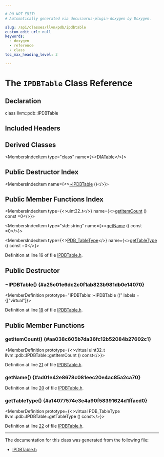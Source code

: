 ```yaml
---

# DO NOT EDIT!
# Automatically generated via docusaurus-plugin-doxygen by Doxygen.

slug: /api/classes/llvm/pdb/ipdbtable
custom_edit_url: null
keywords:
  - doxygen
  - reference
  - class
toc_max_heading_level: 3

---
```





# The `IPDBTable` Class Reference

<DoxygenPage pluginConfig={pluginConfig}>



## Declaration

<CodeBlock>class llvm::pdb::IPDBTable</CodeBlock>

## Included Headers

<IncludesList>
<IncludesListItem
  filePath="llvm/DebugInfo/PDB/IPDBTable.h"
  permalink="/docs/api/files/include/include/llvm/include/llvm/debuginfo/include/llvm/debuginfo/pdb/ipdbtable-h"
  isLocal="true" />
</IncludesList>

## Derived Classes

<MembersIndex>

<MembersIndexItem
  type="class"
  name={<><a href="/docs/api/classes/llvm/pdb/diatable">DIATable</a></>}>
</MembersIndexItem>

</MembersIndex>

## Public Destructor Index

<MembersIndex>

<MembersIndexItem
  name={<><a href="#a25c01e6dc2c0f1ab823b981db0e14070">~IPDBTable</a> ()</>}>
</MembersIndexItem>

</MembersIndex>

## Public Member Functions Index

<MembersIndex>

<MembersIndexItem
  type={<>uint32&#95;t</>}
  name={<><a href="#aa038c605b7da36fc12b52084b27602c1">getItemCount</a> () const =0</>}>
</MembersIndexItem>

<MembersIndexItem
  type="std::string"
  name={<><a href="#ad01e42e8678c081eec20e4ac85a2ca70">getName</a> () const =0</>}>
</MembersIndexItem>

<MembersIndexItem
  type={<><a href="/docs/api/namespaces/llvm/pdb/#a2632601eef2a7254d0d50e82ba2ab620">PDB&#95;TableType</a></>}
  name={<><a href="#a14077574e3e4a90f58391624d1ffaed0">getTableType</a> () const =0</>}>
</MembersIndexItem>

</MembersIndex>


Definition at line 16 of file <a href="/docs/api/files/include/include/llvm/include/llvm/debuginfo/include/llvm/debuginfo/pdb/ipdbtable-h">IPDBTable.h</a>.

<SectionDefinition>

## Public Destructor

### ~IPDBTable() {#a25c01e6dc2c0f1ab823b981db0e14070}

<MemberDefinition
  prototype="IPDBTable::~IPDBTable ()"
  labels = {["virtual"]}>

Definition at line <a href="/docs/api/files/include/include/llvm/include/llvm/debuginfo/include/llvm/debuginfo/pdb/ipdbtable-h/#l00018">18</a> of file <a href="/docs/api/files/include/include/llvm/include/llvm/debuginfo/include/llvm/debuginfo/pdb/ipdbtable-h">IPDBTable.h</a>.
</MemberDefinition>

</SectionDefinition>

<SectionDefinition>

## Public Member Functions

### getItemCount() {#aa038c605b7da36fc12b52084b27602c1}

<MemberDefinition
  prototype={<>virtual uint32&#95;t llvm::pdb::IPDBTable::getItemCount () const</>}>

Definition at line <a href="/docs/api/files/include/include/llvm/include/llvm/debuginfo/include/llvm/debuginfo/pdb/ipdbtable-h/#l00021">21</a> of file <a href="/docs/api/files/include/include/llvm/include/llvm/debuginfo/include/llvm/debuginfo/pdb/ipdbtable-h">IPDBTable.h</a>.
</MemberDefinition>

### getName() {#ad01e42e8678c081eec20e4ac85a2ca70}

<MemberDefinition
  prototype="virtual std::string llvm::pdb::IPDBTable::getName () const">

Definition at line <a href="/docs/api/files/include/include/llvm/include/llvm/debuginfo/include/llvm/debuginfo/pdb/ipdbtable-h/#l00020">20</a> of file <a href="/docs/api/files/include/include/llvm/include/llvm/debuginfo/include/llvm/debuginfo/pdb/ipdbtable-h">IPDBTable.h</a>.
</MemberDefinition>

### getTableType() {#a14077574e3e4a90f58391624d1ffaed0}

<MemberDefinition
  prototype={<>virtual PDB&#95;TableType llvm::pdb::IPDBTable::getTableType () const</>}>

Definition at line <a href="/docs/api/files/include/include/llvm/include/llvm/debuginfo/include/llvm/debuginfo/pdb/ipdbtable-h/#l00022">22</a> of file <a href="/docs/api/files/include/include/llvm/include/llvm/debuginfo/include/llvm/debuginfo/pdb/ipdbtable-h">IPDBTable.h</a>.
</MemberDefinition>

</SectionDefinition>

<hr/>

The documentation for this class was generated from the following file:

<ul>
<li><a href="/docs/api/files/include/include/llvm/include/llvm/debuginfo/include/llvm/debuginfo/pdb/ipdbtable-h">IPDBTable.h</a></li>
</ul>

</DoxygenPage>
